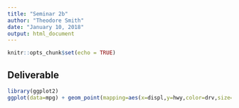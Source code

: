 ```yaml
---
title: "Seminar 2b"
author: "Theodore Smith"
date: "January 10, 2018"
output: html_document
---
```


```r
knitr::opts_chunk$set(echo = TRUE)
```

## Deliverable

```r
library(ggplot2)
ggplot(data=mpg) + geom_point(mapping=aes(x=displ,y=hwy,color=drv,size=class))
```